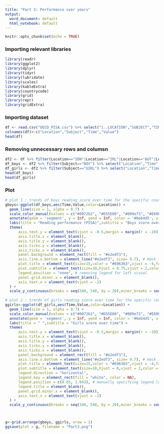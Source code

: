 ---
title: "Part 3: Performance over years"
output:
  word_document: default
  html_notebook: default
---
```{r setup, include=FALSE}
knitr::opts_chunk$set(echo = TRUE)
```

### Importing relevant libraries
```{r}
library(readr)
library(ggplot2)
library(dplyr)
library(tidyr)
library(lubridate)
library(scales)
library(kableExtra)
library(countrycode)
library(grid)
library(repr)
library(gridExtra)
```


### Importing dataset
```{r}
df <- read.csv("OECD_PISA.csv") %>% select("ï..LOCATION","SUBJECT","TIME","Value")
colnames(df)<-c("Location","Subject","Time","Value")
head(df)
```

### Removing unnecessary rows and columsn
```{r}
df2 <- df %>% filter(Location=="IDN"|Location=="IRL"|Location=="AUT"|Location=="OAVG")
df_boys <- df2 %>% filter(Subject=="BOY") %>% select("Location","Time","Subject","Value") %>% arrange(Location)
df_girls <- df2 %>% filter(Subject=="GIRL") %>% select("Location","Time","Subject","Value")%>% arrange(Location)
head(df_boys)
head(df_girls)
```
### Plot
```{r fig.height = 5.5, fig.width = 11,warning = FALSE,message=FALSE}
# plot 1 : trends of boys reading score over time for the specific countries
gboys<-ggplot(df_boys,aes(Time,Value,color=Location)) + 
  geom_line(size = 1, alpha = 0.7) +
  scale_color_manual(values = c("#0072b2", "#D55E00", "#009e73", "#E69F00"),name = NULL) + 
  annotate(geom = 'segment', y = Inf, yend = Inf, color = '#6eb4d5', x = -Inf, xend = Inf, size = 1)+ # creates a blue top margin
  labs(title = "Reading performance (PISA)",subtitle = "Boys score over time") +
  theme(
      axis.text.y = element_text(vjust = -0.5,margin = margin(r = -20)), # The text of y axis exists above the gridlines
      axis.title.x = element_blank(),
      axis.title.y = element_blank(),
      axis.ticks.y = element_blank(),
      axis.ticks.x = element_blank(),
      panel.background = element_rect(fill = "#e2edf3"),
      axis.line.x.bottom = element_line("#e2edf3", size= 9.7), # Hack : a background colour line at bottom to hide lower gridlines 
      plot.title = element_text(size=15,color = "#696363",vjust = -4,face="bold"),
      plot.subtitle = element_text(size=10,hjust = 0.75,vjust = 2,color = "#696363",face="bold"),
      legend.position = "none", # removing legend for left visual
      panel.grid.minor.x = element_blank(),
      axis.text.x = element_text(vjust = -2)
  ) +
  scale_y_continuous(breaks = seq(340, 540, by = 20),minor_breaks = seq(0, 20, 10),limits = c(341, 550))
  
# plot 2 : trends of girls reading score over time for the specific countries
ggirls<-ggplot(df_girls,aes(Time,Value,color=Location)) + 
  geom_line(size = 1, alpha = 0.7) +
  scale_color_manual(values = c("#0072b2", "#D55E00", "#009e73", "#E69F00"),labels = c("Austria", "Indonesia","Ireland","OECD - Average")) + 
  annotate(geom = 'segment', y = Inf, yend = Inf, color = '#6eb4d5', x = -Inf, xend = Inf, size = 1)+ # creates a blue top margin
  labs(title = " ",subtitle = "Girls score over time") +
  theme(
      axis.text.y = element_text(vjust = -0.5,margin = margin(r = -20)), # The text of y axis exists above the gridlines
      axis.title.x = element_blank(),
      axis.title.y = element_blank(),
      axis.ticks.y = element_blank(),
      axis.ticks.x = element_blank(),
      panel.background = element_rect(fill = "#e2edf3"),
      axis.line.x.bottom = element_line("#e2edf3", size= 9.7), # Hack : a background colour line at bottom to hide lower gridlines 
      plot.title = element_text(size=15,color = "#696363",vjust = -4,face="bold"),
      plot.subtitle = element_text(size=10,hjust = 0,vjust = 2,color = "#696363",face="bold"),
      legend.direction = "horizontal",
      legend.key = element_rect(fill = "white", color = NA),
      legend.position = c(0.65, 1.043), # manually specifying legend location
      legend.title = element_blank(),
      panel.grid.minor.x = element_blank(), 
      axis.text.x = element_text(vjust = -2)
  ) +
  scale_y_continuous(breaks = seq(340, 540, by = 20),minor_breaks = seq(0, 20, 10),limits = c(341, 550))



g<-grid.arrange(gboys, ggirls, nrow = 1)
ggsave(plot = g, filename = "Part3.png")

```

